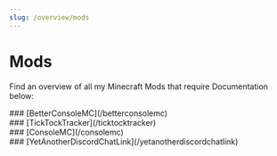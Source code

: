```yaml
---
slug: /overview/mods
---
```

# Mods
Find an overview of all my Minecraft Mods that require Documentation below:
<div className="page-content-flex-container">
  <div className="page-content-flex-box page-content-flex-box1">
  ### [BetterConsoleMC](/betterconsolemc)
  </div>
  <div className="page-content-flex-box page-content-flex-box2">
  ### [TickTockTracker](/ticktocktracker)
  </div>
</div>
<div className="page-content-flex-container">
  <div className="page-content-flex-box page-content-flex-box1">
  ### [ConsoleMC](/consolemc)
  </div>
  <div className="page-content-flex-box page-content-flex-box2">
  ### [YetAnotherDiscordChatLink](/yetanotherdiscordchatlink)
  </div>
</div>

